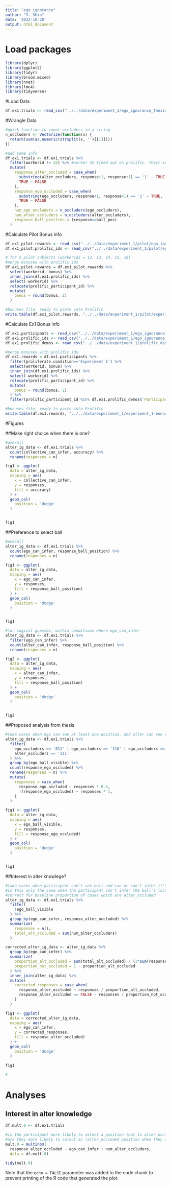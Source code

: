 ```yaml
---
title: "ego_ignorance"
author: "S. Shin"
date: '2022-10-28'
output: html_document
---
```


# Load packages
```r
library(dplyr)
library(ggplot2)
library(tidyr)
library(broom.mixed)
library(nnet)
library(lme4)
library(tidyverse)
```

#Load Data
```r
df.ex1.trials <- read_csv("../../data/experiment_1/ego_ignorance_thesis-trials.csv")
```

#Wrangle Data
```r
#quick function to count occluders in a string
n_occluders <- Vectorize(function(x) {
  return(sum(as.numeric(strsplit(x, '')[[1]])))
})

#add some info
df.ex1.trials <- df.ex1.trials %>% 
  filter(workerid != 32) %>% #worker 32 timed out on prolific. Their submission is excluded
  mutate(
    response_alter_occluded = case_when(
      substring(alter_occluders, response+1, response+1) == '1' ~ TRUE,
      TRUE ~ FALSE
    ),
    response_ego_occluded = case_when(
      substring(ego_occluders, response+1, response+1) == '1' ~ TRUE,
      TRUE ~ FALSE
    ),
    num_ego_occluders = n_occluders(ego_occluders),
    num_alter_occluders = n_occluders(alter_occluders),
    response_ball_position = (response==ball_pos)
  ) 
```
#Calculate Pilot Bonus info
```r
df.ex1_pilot.rewards <- read_csv("../../data/experiment_1/pilot/ego_ignorance_thesis-participants.csv")
df.ex1_pilot.prolific_ids <- read_csv("../../data/experiment_1/pilot/ego_ignorance_thesis-workerids.csv")

# for 5 pilot subjects (workerids = 12, 13, 14, 15, 16)
#merge bonuses with prolific ids
df.ex1_pilot.rewards = df.ex1_pilot.rewards %>% 
  select(workerid, bonus) %>% 
  inner_join(df.ex1.prolific_ids) %>% 
  select(-workerid) %>% 
  relocate(prolific_participant_id) %>% 
  mutate(
    bonus = round(bonus, 2)
  )

#bonuses file, ready to paste into Prolific
write.table(df.ex1_pilot.rewards, "../../data/experiment_1/pilot/experiment_1-bonuses-pilot.txt", sep = ",", col.names = FALSE, row.names = FALSE, quote=FALSE)
```


#Calculate Ex1 Bonus info
```r
df.ex1.participants <- read_csv("../../data/experiment_1/ego_ignorance_thesis-participants.csv")
df.ex1.prolific_ids <- read_csv("../../data/experiment_1/ego_ignorance_thesis-workerids.csv")
df.ex1.prolific_demos <- read_csv("../../data/experiment_1/prolific_demos.csv") #demographics downloaded from prolific

#merge bonuses with prolific ids
df.ex1.rewards = df.ex1.participants %>% 
  filter(proliferate.condition=='Experiment 1') %>% 
  select(workerid, bonus) %>% 
  inner_join(df.ex1.prolific_ids) %>% 
  select(-workerid) %>% 
  relocate(prolific_participant_id) %>% 
  mutate(
    bonus = round(bonus, 2)
  ) %>% 
  filter(prolific_participant_id %in% df.ex1.prolific_demos$`Participant id`) #one participant timed out. Remove them be ensuring all participants are in the approved list from prolific demos

#bonuses file, ready to paste into Prolific
write.table(df.ex1.rewards, "../../data/experiment_1/experiment_1-bonuses.txt", sep = ",", col.names = FALSE, row.names = FALSE, quote=FALSE)
```



#Figures

##Make right choice when there is one?
```r

#overall
alter_ig_data <- df.ex1.trials %>%
  count(collective_can_infer, accuracy) %>% 
  rename(responses = n)

fig1 <- ggplot(
  data = alter_ig_data,
  mapping = aes(
    x = collective_can_infer,
    y = responses,
    fill = accuracy)
  ) +
  geom_col(
    position = 'dodge'
  )


fig1

```

##Preference to select ball
```r

#overall
alter_ig_data <- df.ex1.trials %>% 
  count(ego_can_infer, response_ball_position) %>% 
  rename(responses = n)

fig1 <- ggplot(
  data = alter_ig_data,
  mapping = aes(
    x = ego_can_infer,
    y = responses,
    fill = response_ball_position)
  ) +
  geom_col(
    position = 'dodge'
  )


fig1

#for logical guesses, within conditions where ego_can_infer
alter_ig_data <- df.ex1.trials %>% 
  filter(ego_can_infer) %>% 
  count(alter_can_infer, response_ball_position) %>% 
  rename(responses = n)

fig2 <- ggplot(
  data = alter_ig_data,
  mapping = aes(
    x = alter_can_infer,
    y = responses,
    fill = response_ball_position)
  ) +
  geom_col(
    position = 'dodge'
  )


fig2
```

##Proposed analysis from thesis
```r
#take cases when ego can see at least one position, and alter can see nothing
alter_ig_data <- df.ex1.trials %>% 
  filter(
    ego_occluders == '011' | ego_occluders == '110' | ego_occluders == '101',
    alter_occluders == '111'
  ) %>% 
  group_by(ego_ball_visible) %>% 
  count(response_ego_occluded) %>% 
  rename(responses = n) %>% 
  mutate(
    responses = case_when(
      response_ego_occluded ~ responses * 0.5,
      !(response_ego_occluded) ~ responses * 1,
    )
  )

fig1 <- ggplot(
  data = alter_ig_data,
  mapping = aes(
    x = ego_ball_visible,
    y = responses,
    fill = response_ego_occluded)
  ) +
  geom_col(
    position = 'dodge'
  )


fig1
```

##Interest in alter knowlege?
```r
#take cases when participant can't see ball and can or can't infer it's position. Is participant more likely to select a position if the character can see it? 
#Is this only the case when the participant can't infer the ball's location?
#correct for baseline proportion of cases which are alter_occluded
alter_ig_data <- df.ex1.trials %>% 
  filter(
    !ego_ball_visible
  ) %>% 
  group_by(ego_can_infer, response_alter_occluded) %>% 
  summarize(
    responses = n(),
    total_alt_occluded = sum(num_alter_occluders)
  )

corrected_alter_ig_data <- alter_ig_data %>% 
  group_by(ego_can_infer) %>% 
  summarize(
    proportion_alt_occluded = sum(total_alt_occluded) / (3*sum(responses)),
    proportion_not_occluded = 1 - proportion_alt_occluded
  ) %>% 
  inner_join(alter_ig_data) %>% 
  mutate(
    corrected_responses = case_when(
      response_alter_occluded ~ responses / proportion_alt_occluded,
      response_alter_occluded == FALSE ~ responses / proportion_not_occluded
    )
  )

fig1 <- ggplot(
  data = corrected_alter_ig_data,
  mapping = aes(
    x = ego_can_infer,
    y = corrected_responses,
    fill = response_alter_occluded)
  ) +
  geom_col(
    position = 'dodge'
  )

fig1

#
```

# Analyses

## Interest in alter knowledge
```r
df.mult.0 <- df.ex1.trials 

#is the participant more likely to select a position that is alter occluded when they know where the ball is? aka 
#are they more likely to select an !alter_occluded position when they don't know where the ball is 
mult.0 = multinom(
  response_alter_occluded ~ ego_can_infer + num_alter_occluders,
  data = df.mult.0)

tidy(mult.0)
```


Note that the `echo = FALSE` parameter was added to the code chunk to prevent printing of the R code that generated the plot.
